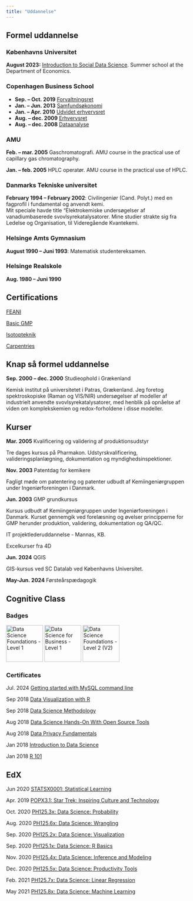 ```yaml
---
title: "Uddannelse"
---
```


## Formel uddannelse

### Københavns Universitet

**August 2023:** [Introduction to Social Data Science](https://web.archive.org/web/20240112121316/https://kurser.ku.dk/course/a%C3%98kk08216u/). Summer school at the Department of Economics.

### Copenhagen Business School

- **Sep. -- Oct. 2019** [Forvaltningsret](http://kursuskatalog.cbs.dk/2019-2020/DIP-D1FMV2024U.aspx)
- **Jan. -- Jun. 2013** [Samfundsøkonomi](https://kursuskatalog.cbs.dk/2013-2014/DIP-HD1_SOE13.aspx)
- **Jan. -- Apr. 2010** [Udvidet erhvervsret](https://kursuskatalog.cbs.dk/2010-2011/DIP-UE.aspx)
- **Aug. -- dec. 2009** [Erhvervsret](https://kursuskatalog.cbs.dk/2010-2011/DIP-ER.aspx)
- **Aug. -- dec. 2008** [Dataanalyse](https://kursuskatalog.cbs.dk/2010-2011/DIP-DA.aspx)

### AMU

**Feb. -- mar. 2005** Gaschromatografi. AMU course in the practical use of capillary gas chromatography. 


**Jan. -- feb.  2005**  HPLC operatør. AMU course in the practical use of  HPLC.


### Danmarks Tekniske universitet

**February 1994 -- February 2002**: Civilingeniør (Cand. Polyt.) med en fagprofil i fundamental og anvendt kemi.  
  Mit speciale havde title "Elektrokemiske undersøgelser af vanadiumbaserede svovlsyrekatalysatorer. Mine studier strakte sig fra Ledelse og Organisation, til Videregående Kvantekemi.

### Helsinge Amts Gymnasium

**August 1990 -- Juni 1993**: Matematisk studentereksamen.

### Helsinge Realskole
**Aug. 1980 -- Juni 1990**

## Certifications


<a href="/documentation/Feani.pdf" target="_blank">FEANI</a>

<a href="/documentation/basicgmp.pdf" target="_blank">Basic GMP</a>

<a href="/documentation/isotopteknik.pdf" target="_blank">Isotopteknik</a>

<a href="/documentation/carpentries.pdf" target="_blank">Carpentries</a>



## Knap så formel uddannelse

**Sep. 2000 -- dec. 2000**  Studieophold i Grækenland

Kemisk institut på universitetet i Patras, Grækenland. Jeg foretog spektroskopiske
(Raman og VIS/NIR) undersøgelser af modeller af industrielt anvendte
svovlsyrekatalysatorer, med henblik på opnåelse af viden om
komplekskemien og redox-forholdene i disse modeller.


## Kurser
**Mar. 2005**  Kvalificering og validering af produktionsudstyr

Tre dages kursus på Pharmakon. Udstyrskvalificering, valideringsplanlægning, dokumentation og myndighedsinspektioner.

 
**Nov. 2003**  Patentdag for kemikere

Fagligt møde om patentering og patenter udbudt af Kemiingeniørgruppen under Ingeniørforeningen i Danmark.

**Jun. 2003** GMP grundkursus

Kursus udbudt af Kemiingeniørgruppen under Ingeniørforeningen i Danmark. Kurset 
gennemgik ved forelæsning og øvelser principperne for GMP herunder produktion,
validering, dokumentation og QA/QC.

IT projektlederuddannelse - Mannas, KB.

Excelkurser fra 4D

**Jun. 2024** QGIS

GIS-kursus ved SC Datalab ved Københavns Universitet.

**May-Jun. 2024** Førsteårspædagogik

## Cognitive Class

### Badges 


<a href="https://www.credly.com/badges/053f2ef6-e41d-40f4-b06c-4308b384a2fc" target = "_blank"  style="display: inline-block;">
  <img src="/documentation/Data_Sci_Found_Level_1_-_CC_-_2019.png" 
  alt="Data Science Foundations - Level 1" title = "Jan 2018" width="100" height="100">
</a>
<a href="https://www.credly.com/badges/d301a01a-d007-46f6-bdf9-4d12253ea98f" target = "_blank" style="display: inline-block;">
  <img src="/documentation/Data_Sci_Business_Level_1_-_CC_-_2019.png" 
  alt="Data Science for Business - Level 1" title = "Aug. 2018" width="100" height="100">
</a>
<a href="https://www.credly.com/badges/5b5801df-23aa-49d5-89d5-d8182eff0ec2" target = "_blank" style="display: inline-block;">
  <img src="/documentation/Data_Sci_Foundations_Level_2_-_CC_-_2019.png" 
  alt="Data Science Foundations - Level 2 (V2)" title = "Sep. 2018" width="100" height="100">
</a>


### Certificates

Jul. 2024 <a href="https://courses.cognitiveclass.ai/certificates/d4a05a9ebf3447c5b424fd7f312c0129" target="_blank">Getting started with MySQL command line</a>


Sep 2018 <a href="https://courses.cognitiveclass.ai/certificates/36bc6d90b29e44a28233981afd48ac22" target="_blank">Data Visualization with R</a>

Sep 2018 <a href="https://courses.cognitiveclass.ai/certificates/b1f199a15949450c9272ad19cb9d82ef" target="_blank">Data Science Methodology</a>

Aug 2018 <a href="https://courses.cognitiveclass.ai/certificates/c723498c81924f97b3b5bb2bd923abdd" target="_blank">Data Science Hands-On With Open Source Tools</a>

Aug 2018 <a href="https://courses.cognitiveclass.ai/certificates/1ce8c526992f40609b26c9816a9a3d64" target="_blank">Data Privacy Fundamentals</a>

Jan 2018 <a href="https://courses.cognitiveclass.ai/certificates/d8b6fa2d0e5b4a53a53717988e5a3511" target="_blank">Introduction to Data Science</a>

Jan 2018 <a href="https://courses.cognitiveclass.ai/certificates/af4472853909461baae9157481291e1b" target="_blank">R 101</a>


## EdX
Jun 2020 <a href="https://courses.edx.org/certificates/2c3a8d343e254e7094e47a12f2f19e60" target="_blank">STATSX0001: Statistical Learning </a>

Apr. 2019 <a href="https://courses.edx.org/certificates/e6066e6597a942e8ac929650898a4e32" target="_blank">POPX3.1: Star Trek: Inspiring Culture and Technology </a>

Oct. 2020 <a href="https://courses.edx.org/certificates/3bffecb317a8414e972a73d34af3baf6" target="_blank">PH125.3x: Data Science: Probability </a>

Aug. 2020 <a href="https://courses.edx.org/certificates/fba5f6afb4b04779bddd674e530384cc" target="_blank">PH125.6x: Data Science: Wrangling </a>

Sep. 2020 <a href="https://courses.edx.org/certificates/096454e05a784ee68cf7a2c49c99e42c" target="_blank">PH125.2x: Data Science: Visualization </a>

Sep. 2020 <a href="https://courses.edx.org/certificates/fa9229ea21784c8cbdd33c1f715ad05d" target="_blank">PH125.1x: Data Science: R Basics </a>

Nov. 2020 <a href="https://courses.edx.org/certificates/51e499c834a4460f8fb861716b44808e" target="_blank">PH125.4x: Data Science: Inference and Modeling </a>

Dec. 2020 <a href="https://courses.edx.org/certificates/1926f5b740a24b09918e582b54ed207b" target="_blank">PH125.5x: Data Science: Productivity Tools </a>

Feb. 2021 <a href="https://courses.edx.org/certificates/0838e90237954049a5f1aab8e048269c" target="_blank">PH125.7x: Data Science: Linear Regression </a>

May 2021 <a href="https://courses.edx.org/certificates/b9498acd34114d4a857f1319d7aaee09" target="_blank">PH125.8x: Data Science: Machine Learning</a>
